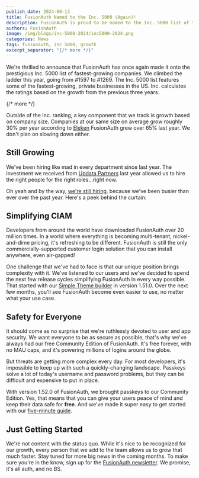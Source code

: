 ```yaml
---
publish_date: 2024-08-13
title: FusionAuth Named to the Inc. 5000 (Again)!
description: FusionAuth is proud to be named to the Inc. 5000 list of the fastest-growing companies in the United States. 
authors: FusionAuth
image: /img/blogs/inc-5000-2024/inc5000-2024.png
categories: News
tags: fusionauth, inc 5000, growth
excerpt_separator: "{/* more */}"
---
```


We're thrilled to announce that FusionAuth has once again made it onto the prestigious Inc. 5000 list of fastest-growing companies. We climbed the ladder this year, going from #1597 to #1269. The Inc. 5000 list features some of the fastest-growing, private businesses in the US. Inc. calculates the ratings based on the growth from the previous three years.

{/* more */} 

Outside of the Inc. ranking, a key component that we track is growth based on company size. Companies at our same size on average grow roughly 30% per year according to [Eleken](https://www.eleken.co/blog-posts/average-saas-growth-rate-brief-guide-for-startups) FusionAuth grew over 65% last year. We don't plan on slowing down either.

## Still Growing

We've been hiring like mad in every department since last year. The investment we received  from [Updata Partners](/blog/fusionauth-funding) last year allowed us to hire the right people for the right roles...right now. 

Oh yeah and by the way, [we're still hiring](/jobs), because we've been busier than ever over the past year. Here's a peek behind the curtain: 

## Simplifying CIAM

Developers from around the world have downloaded FusionAuth over 20 million times. In a world where everything is becoming multi-tenant, nickel-and-dime pricing, it's refreshing to be different. FusionAuth is still the only commercially-supported customer login solution that you can install anywhere, even air-gapped!

One challenge that we've had to face is that our unique position brings complexity with it. We've listened to our users and we've decided to spend the next few release cycles simplifying FusionAuth in every way possible. That started with our [Simple Theme builder](/blog/announcing-fusionauth-1-51) in version 1.51.0. Over the next few months, you'll see FusionAuth become even easier to use, no matter what your use case.

## Safety for Everyone

It should come as no surprise that we're ruthlessly devoted to user and app security. We want everyone to be as secure as possible, that's why we've always had our free Community Edition of FusionAuth. It's free forever, with no MAU caps, and it's powering millions of logins around the globe.

But threats are getting more complex every day. For most developers, it's impossible to keep up with such a quickly-changing landscape. Passkeys solve a lot of today's username and password problems, but they can be difficult and expensive to put in place. 

With version 1.52.0 of FusionAuth, we brought passkeys to our Community Edition. Yes, that means that you can give your users peace of mind and keep their data safe for **free**. And we've made it super easy to get started with our [five-minute guide](/docs/quickstarts/5-minute-setup-guide). 

## Just Getting Started

We're not content with the status quo. While it's nice to be recognized for our growth, every person that we add to the team allows us to grow that much faster. Stay tuned for more big news in the coming months. To make sure you're in the know, sign up for the [FusionAuth newsletter](https://go.fusionauth.io/auth-news-you-can-actually-use). We promise, it's all auth, and no BS.
